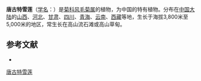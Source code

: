 {{Speciesbox
| name = 唐古特雪莲
| status = 
| status_system = 
| image =
| genus = Saussurea
| species = tangutica
| authority = Maxim.
}}

'''唐古特雪莲'''（[[学名|学名]]：{{lang|la|''Saussurea tangutica''}}）是[[菊科|菊科]][[风毛菊属|风毛菊属]]的植物，为中国的特有植物。分布在[[中国大陆|中国大陆]]的[[山西|山西]]、[[河北|河北]]、[[甘肃|甘肃]]、[[四川|四川]]、[[青海|青海]]、[[云南|云南]]、[[西藏|西藏]]等地，生长于海拔3,800米至5,000米的地区，常生长在高山流石滩或高山草甸。

== 参考文献 ==
<div class="references-small">
* {{FRPS|唐古特雪莲}}
</div>
{{Taxonbar|from=Q10922598}}

[[Category:风毛菊属|唐古特雪莲]]


{{植物小作品}}